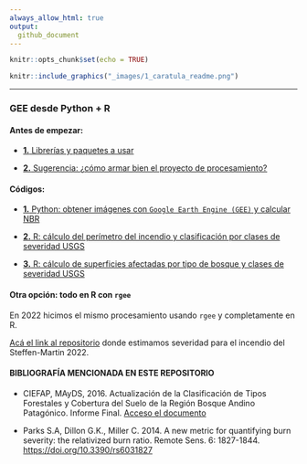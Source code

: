 ```yaml
---
always_allow_html: true
output:
  github_document
---
```


```r
knitr::opts_chunk$set(echo = TRUE)
```

```r

knitr::include_graphics("_images/1_caratula_readme.png")

```

----------------------------------------
### **GEE desde Python + R**

#### **Antes de empezar:**

- [**1.** Librerías y paquetes a usar](https://github.com/romina-gonzalez-musso/Severidad_incendios/blob/main/_mds/4_Librerias.md)

- [**2.** Sugerencia: ¿cómo armar bien el proyecto de procesamiento?](https://github.com/romina-gonzalez-musso/Severidad_incendios/blob/main/_mds/5_Proyecto.md)

#### **Códigos:**

- [**1.** Python: obtener imágenes con `Google Earth Engine (GEE)` y calcular NBR](https://github.com/romina-gonzalez-musso/Severidad_incendios/tree/main/_mds/1_Python_notebooks_GEE.md)

- [**2.** R: cálculo del perímetro del incendio y clasificación por clases de severidad USGS](https://github.com/romina-gonzalez-musso/Severidad_incendios/blob/main/_mds/2_R_perimetro_superficies.md)

- [**3.** R: cálculo de superficies afectadas por tipo de bosque y clases de severidad USGS](https://github.com/romina-gonzalez-musso/Severidad_incendios/blob/main/_mds/3_R_Supeficies_tipo_ftal.md)

#### **Otra opción: todo en R con `rgee`**

En 2022 hicimos el mismo procesamiento usando `rgee` y completamente en R. 

[Acá el link al repositorio](https://github.com/romina-gonzalez-musso/Severidad_Incendio-Steffen-Martin22?tab=readme-ov-file) donde estimamos severidad para el incendio del Steffen-Martin 2022. 


#### **BIBLIOGRAFÍA MENCIONADA EN ESTE REPOSITORIO**

- CIEFAP, MAyDS, 2016. Actualización de la Clasificación de Tipos Forestales y Cobertura del Suelo de la Región Bosque Andino Patagónico. Informe Final. [Acceso el documento](https://www.argentina.gob.ar/sites/default/files/informe_final_ccs_bap_20160712.pdf)

- Parks S.A, Dillon G.K., Miller C. 2014. A new metric for quantifying burn severity: the relativized burn ratio. Remote Sens. 6: 1827-1844. [https://doi.org/10.3390/rs6031827](https://doi.org/10.3390/rs6031827)



